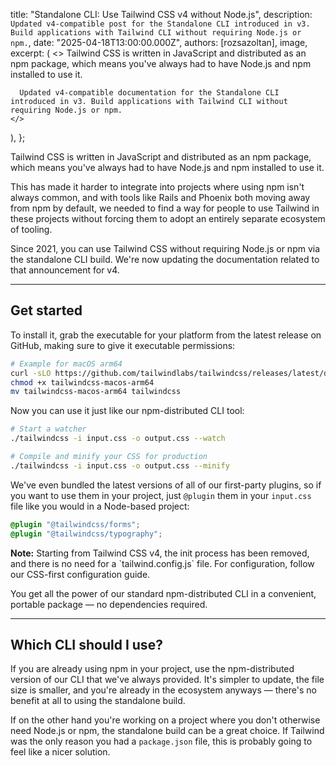 

  title: "Standalone CLI: Use Tailwind CSS v4 without Node.js",
  description: `Updated v4-compatible post for the Standalone CLI introduced in v3. Build applications with Tailwind CLI without requiring Node.js or npm.`,
  date: "2025-04-18T13:00:00.000Z",
  authors: [rozsazoltan],
  image,
  excerpt: (
    <>
      Tailwind CSS is written in JavaScript and distributed as an npm package, which means you've always had to have Node.js and npm installed to use it.

      Updated v4-compatible documentation for the Standalone CLI introduced in v3. Build applications with Tailwind CLI without requiring Node.js or npm.
    </>
  ),
};

Tailwind CSS is written in JavaScript and distributed as an npm package, which means you've always had to have Node.js and npm installed to use it.

This has made it harder to integrate into projects where using npm isn't always common, and with tools like <Link href="https://world.hey.com/dhh/rails-7-will-have-three-great-answers-to-javascript-in-2021-8d68191b">Rails</Link> and <Link href="https://github.com/phoenixframework/phoenix/pull/4377">Phoenix</Link> both moving away from npm by default, we needed to find a way for people to use Tailwind in these projects without forcing them to adopt an entirely separate ecosystem of tooling.

Since 2021, you can use Tailwind CSS without requiring Node.js or npm via the <Link href="https://github.com/tailwindlabs/tailwindcss/releases/latest">standalone CLI build</Link>. We're now updating the documentation related to that announcement for v4.

---

## Get started

To install it, grab the executable for your platform from the <Link href="https://github.com/tailwindlabs/tailwindcss/releases/latest">latest release</Link> on GitHub, making sure to give it executable permissions:

```sh
# Example for macOS arm64
curl -sLO https://github.com/tailwindlabs/tailwindcss/releases/latest/download/tailwindcss-macos-arm64
chmod +x tailwindcss-macos-arm64
mv tailwindcss-macos-arm64 tailwindcss
```

Now you can use it just like our npm-distributed CLI tool:

```sh
# Start a watcher
./tailwindcss -i input.css -o output.css --watch

# Compile and minify your CSS for production
./tailwindcss -i input.css -o output.css --minify
```

We've even bundled the latest versions of all of our first-party plugins, so if you want to use them in your project, just `@plugin` them in your `input.css` file like you would in a Node-based project:

```css
@plugin "@tailwindcss/forms";
@plugin "@tailwindcss/typography";
```

<div className="bg-blue-100 dark:bg-blue-900 border-l-4 border-blue-500 p-4">
  <strong>Note:</strong> Starting from Tailwind CSS v4, the init process has been removed, and there is no need for a `tailwind.config.js` file. For configuration, <Link href="/blog/tailwindcss-v4#css-first-configuration">follow our CSS-first configuration guide</Link>.
</div>

You get all the power of our standard npm-distributed CLI in a convenient, portable package — no dependencies required.

---

## Which CLI should I use?

If you are already using npm in your project, use the npm-distributed version of our CLI that we've always provided. It's simpler to update, the file size is smaller, and you're already in the ecosystem anyways — there's no benefit at all to using the standalone build.

If on the other hand you're working on a project where you don't otherwise need Node.js or npm, the standalone build can be a great choice. If Tailwind was the only reason you had a `package.json` file, this is probably going to feel like a nicer solution.
